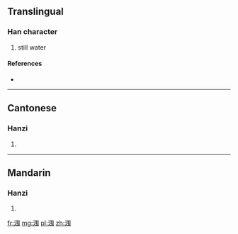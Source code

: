 {{also|潿}}
==Translingual==

===Han character===
{{Han char|rn=85|rad=水|as=07|sn=10|four=|canj=水田手尸 (EWQS)}}

# still water

====References====
* {{Han ref|kx=0627.311|hdz=31624.010|uh=6DA0|ud=28064}}

----

==Cantonese==

===Hanzi===
{{yue-hanzi|jyut=|y=wai4|tra=潿}}

# {{defn|lang=yue|sort=水07}}

----

==Mandarin==

===Hanzi===
{{cmn-hanzi|tra=潿|pin=[[wéi]] ([[wei2]])|wg=wei<sup>2</sup>}}

# {{defn|lang=cmn|sort=水07}}

[[fr:涠]]
[[mg:涠]]
[[pl:涠]]
[[zh:涠]]